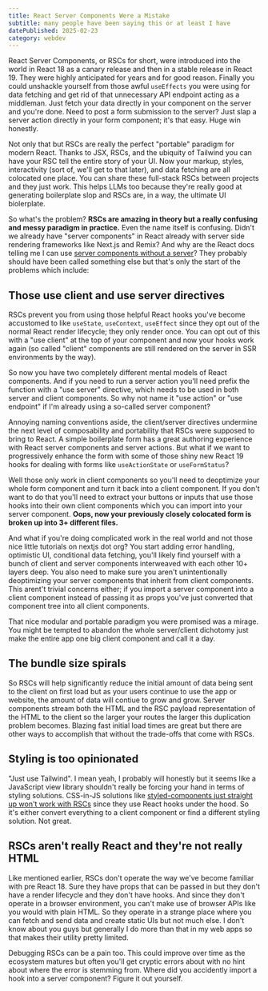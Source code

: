 ```yaml
---
title: React Server Components Were a Mistake
subtitle: many people have been saying this or at least I have
datePublished: 2025-02-23
category: webdev
---
```


React Server Components, or RSCs for short, were introduced into the world in React 18 as a canary release and then in a stable release in React 19. They were highly anticipated for years and for good reason. Finally you could unshackle yourself from those awful `useEffects` you were using for data fetching and get rid of that unnecessary API endpoint acting as a middleman. Just fetch your data directly in your component on the server and you're done. Need to post a form submission to the server? Just slap a server action directly in your form component; it's that easy. Huge win honestly.

Not only that but RSCs are really the perfect "portable" paradigm for modern React. Thanks to JSX, RSCs, and the ubiquity of Tailwind you can have your RSC tell the entire story of your UI. Now your markup, styles, interactivity (sort of, we'll get to that later), and data fetching are all colocated one place. You can share these full-stack RSCs between projects and they just work. This helps LLMs too because they're really good at generating boilerplate slop and RSCs are, in a way, the ultimate UI biolerplate.

So what's the problem? **RSCs are amazing in theory but a really confusing and messy paradigm in practice.** Even the name itself is confusing. Didn't we already have "server components" in React already with server side rendering frameworks like Next.js and Remix? And why are the React docs telling me I can use [server components without a server](https://react.dev/reference/rsc/server-components#server-components-without-a-server)? They probably should have been called something else but that's only the start of the problems which include:

## Those use client and use server directives

RSCs prevent you from using those helpful React hooks you've become accustomed to like `useState`, `useContext`, `useEffect` since they opt out of the normal React render lifecycle; they only render once. You can opt out of this with a "use client" at the top of your component and now your hooks work again (so called "client" components are still rendered on the server in SSR environments by the way).

So now you have two completely different mental models of React components. And if you need to run a server action you'll need prefix the function with a "use server" directive, which needs to be used in both server and client components. So why not name it "use action" or "use endpoint" if I'm already using a so-called server component?

Annoying naming conventions aside, the client/server directives undermine the next level of composability and portability that RSCs were supposed to bring to React. A simple boilerplate form has a great authoring experience with React server components and server actions. But what if we want to progressively enhance the form with some of those shiny new React 19 hooks for dealing with forms like `useActionState` or `useFormStatus`?

Well those only work in client components so you'll need to deoptimize your whole form component and turn it back into a client component. If you don't want to do that you'll need to extract your buttons or inputs that use those hooks into their own client components which you can import into your server component. **Oops, now your previously closely colocated form is broken up into 3+ different files.**

And what if you're doing complicated work in the real world and not those nice little tutorials on nextjs dot org? You start adding error handling, optimistic UI, conditional data fetching, you'll likely find yourself with a bunch of client and server components interweaved with each other 10+ layers deep. You also need to make sure you aren't unintentionally deoptimizing your server components that inherit from client components. This arent't trivial concerns either; if you import a server component into a client component instead of passing it as props you've just converted that component tree into all client components.

That nice modular and portable paradigm you were promised was a mirage. You might be tempted to abandon the whole server/client dichotomy just make the entire app one big client component and call it a day.

## The bundle size spirals

So RSCs will help significantly reduce the initial amount of data being sent to the client on first load but as your users continue to use the app or website, the amount of data will contiue to grow and grow. Server components stream both the HTML and the RSC payload representation of the HTML to the client so the larger your routes the larger this duplication problem becomes. Blazing fast initial load times are great but there are other ways to accomplish that without the trade-offs that come with RSCs.

## Styling is too opinionated

"Just use Tailwind". I mean yeah, I probably will honestly but it seems like a JavaScript view library shouldn't really be forcing your hand in terms of styling solutions. CSS-in-JS solutions like [styled-components just straight up won't work with RSCs](https://github.com/styled-components/styled-components/issues/4025) since they use React hooks under the hood. So it's either convert everything to a client component or find a different styling solution. Not great.

## RSCs aren't really React and they're not really HTML

Like mentioned earlier, RSCs don't operate the way we've become familiar with pre React 18. Sure they have props that can be passed in but they don't have a render lifecycle and they don't have hooks. And since they don't operate in a browser environment, you can't make use of browser APIs like you would with plain HTML. So they operate in a strange place where you can fetch and send data and create static UIs but not much else. I don't know about you guys but generally I do more than that in my web apps so that makes their utility pretty limited.

Debugging RSCs can be a pain too. This could improve over time as the ecosystem matures but often you'll get cryptic errors about with no hint about where the error is stemming from. Where did you accidently import a hook into a server component? Figure it out yourself.

